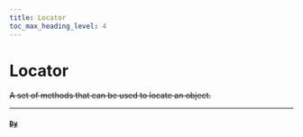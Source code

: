 ```yaml
---
title: Locator
toc_max_heading_level: 4
---
```


# Locator <s generated />

A set of methods that can be used to locate an object.

<hr class="solid" />  <s generated />

#### [`By`]( by) <s generated />

